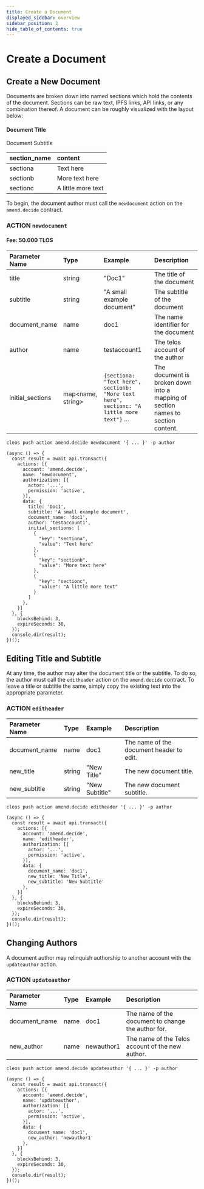 ```yaml
---
title: Create a Document
displayed_sidebar: overview
sidebar_position: 2
hide_table_of_contents: true
---
```


# Create a Document

## Create a New Document

Documents are broken down into named sections which hold the contents of the document. Sections can be raw text, IPFS links, API links, or any combination thereof. A document can be roughly visualized with the layout below:

#### Document Title

Document Subtitle

| section_name | content |
| :--- | :--- |
| sectiona | Text here |
| sectionb | More text here |
| sectionc | A little more text |

To begin, the document author must call the `newdocument` action on the `amend.decide` contract.

### ACTION `newdocument`

#### Fee: 50.000 TLOS

| Parameter Name | Type | Example | Description |
| :--- | :--- | :--- | :--- |
| title | string | "Doc1" | The title of the document |
| subtitle | string | "A small example document" | The subtitle of the document |
| document_name | name | doc1 | The name identifier for the document |
| author | name | testaccount1 | The telos account of the author |
| initial_sections | map&lt;name, string&gt; | `{sectiona: "Text here", sectionb: "More text here", sectionc: "A little more text"}` ... | The document is broken down into a mapping of section names to section content. |


```text
cleos push action amend.decide newdocument '{ ... }' -p author
```

```
(async () => {
  const result = await api.transact({
    actions: [{
      account: 'amend.decide',
      name: 'newdocument',
      authorization: [{
        actor: '...',
        permission: 'active',
      }],
      data: {
        title: 'Doc1',
        subtitle: 'A small example document',
        document_name: 'doc1',
        author: 'testaccount1',
        initial_sections: [
          {
            "key": "sectiona",
            "value": "Text here"
          },
          {
            "key": "sectionb",
            "value": "More text here"
          },
          {
            "key": "sectionc",
            "value": "A little more text"
          }
        ]
      },
    }]
  }, {
    blocksBehind: 3,
    expireSeconds: 30,
  });
  console.dir(result);
})();
```

## Editing Title and Subtitle

At any time, the author may alter the document title or the subtitle. To do so, the author must call the `editheader` action on the `amend.decide` contract. To leave a title or subtitle the same, simply copy the existing text into the appropriate parameter.

### ACTION `editheader`

| Parameter Name | Type | Example | Description |
| :--- | :--- | :--- | :--- |
| document\_name | name | doc1 | The name of the document header to edit. |
| new\_title | string | "New Title" | The new document title. |
| new\_subtitle | string | "New Subtitle" | The new document subtitle. |

```text
cleos push action amend.decide editheader '{ ... }' -p author
```

```
(async () => {
  const result = await api.transact({
    actions: [{
      account: 'amend.decide',
      name: 'editheader',
      authorization: [{
        actor: '...',
        permission: 'active',
      }],
      data: {
        document_name: 'doc1',
        new_title: 'New Title',
        new_subtitle: 'New Subtitle'
      },
    }]
  }, {
    blocksBehind: 3,
    expireSeconds: 30,
  });
  console.dir(result);
})();
```

## Changing Authors

A document author may relinquish authorship to another account with the `updateauthor` action. 

### ACTION `updateauthor`

| Parameter Name | Type | Example | Description |
| :--- | :--- | :--- | :--- |
| document\_name | name | doc1 | The name of the document to change the author for. |
| new\_author | name | newauthor1 | The name of the Telos account of the new author. |

```text
cleos push action amend.decide updateauthor '{ ... }' -p author
```

```
(async () => {
  const result = await api.transact({
    actions: [{
      account: 'amend.decide',
      name: 'updateauthor',
      authorization: [{
        actor: '...',
        permission: 'active',
      }],
      data: {
        document_name: 'doc1',
        new_author: 'newauthor1'
      },
    }]
  }, {
    blocksBehind: 3,
    expireSeconds: 30,
  });
  console.dir(result);
})();
```


## 

